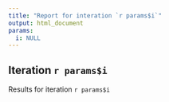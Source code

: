 ```yaml
---
title: "Report for interation `r params$i`"
output: html_document
params:
  i: NULL
---
```


## Iteration `r params$i`

Results for iteration `r params$i`


